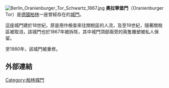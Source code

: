 [[File:Berlin_Oranienburger_Tor_Schwartz_1867.jpg|thumb]]
'''奧拉寧堡門'''（Oranienburger Tor）是[[德國|德國]][[柏林|柏林]]一座曾經存在的[[城門|城門]]。

這座城門建於18世紀，原是用作檢查來往關稅區的人流，及至19世紀，隨著關稅區被取消，該城門也於1867年被拆除，其中城門頂部兩旁的兩隻雕塑被私人保留。

至1980年，該城門被重修。

==外部連結==
{{Commonscat|Oranienburg Gate}}

{{Berlin-stub}}
[[Category:柏林城門|Category:柏林城門]]